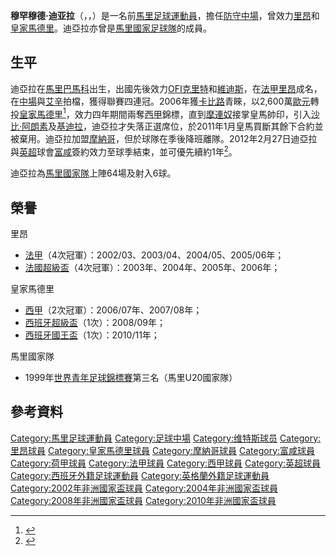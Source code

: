 {{noteta|G1=足球|G2=法甲|G3=laliga|G4=英超
|T=zh-hans:穆罕穆德·迪亚拉;zh-hk:穆罕穆德迪亞拉;zh-tw:穆罕穆德·迪亞拉;
|1=zh-hans:维特斯;zh-hk:維迪斯;zh-tw:維特斯;
}}
{{Football player infobox
| playername = 穆罕穆德·迪亚拉<br>''Mahamadou Diarra''
| image = [[File:Mahamadou_Diarra.JPG|180px]]
| fullname = Mahamadou Diarra
| nickname = ''Djila''
| dateofbirth = {{birth date and age|df=yes|1981|5|18}}
| cityofbirth = [[巴馬科|巴馬科]]
| countryofbirth = [[馬里|馬里]]
| currentclub  = 
| height = 1.82 m
| position = [[防守中場|防守中場]]
| youthyears1       = 1997–1998 |youthclubs1 = {{tsl|en|Centre Salif Keita|}} 
| years1            = 1998–1999 |clubs1 = [[克里特OFI|OFI克里特]]     |caps1 = 21  |goals1 = 2
| years2            = 1999–2002 |clubs2 = [[維迪斯|維迪斯]]                  |caps2 = 69  |goals2 = 9
| years3            = 2002–2006 |clubs3 = [[里昂足球俱樂部|里昂]]     |caps3 = 123 |goals3 = 7
| years4            = 2006–2011 |clubs4 = [[皇家馬德里|皇家馬德里]] |caps4 = 90  |goals4 = 3
| years5            = 2011       |clubs5 = [[摩納哥足球俱樂部|摩納哥]] |caps5 = 11   |goals5 = 0
| years6 = 2012–2014
| clubs6 = [[富勒姆足球俱乐部|富勒姆]]
| caps6 = 23
| goals6 = 1
| totalcaps = 335
| totalgoals = 22
| nationalyears1 = 2000–2012
| nationalteam1 = [[馬里國家足球隊|馬里]]
| nationalcaps1 = 71
| nationalgoals1 = 6
| pcupdate          = 2012年12月7日
| ntupdate          = 2012年2月29日
}}
'''穆罕穆德·迪亚拉'''（{{lang-fr|'''Mahamadou Diarra'''}}，{{lang-ar|'''محمدو ديارا'''}}，{{bd|1981年|5月18日|catidx=Diarra, Mahamadou}}）是一名前[[馬里|馬里]][[足球|足球]][[運動員|運動員]]，擔任[[防守中場|防守中場]]，曾效力[[里昂足球俱樂部|里昂]]和[[皇家馬德里|皇家馬德里]]。迪亞拉亦曾是[[馬里國家足球隊|馬里國家足球隊]]的成員。

==生平==
迪亞拉在[[馬里|馬里]][[巴馬科|巴馬科]]出生，出國先後效力[[克里特OFI|OFI克里特]]和[[維迪斯|維迪斯]]，在[[法甲|法甲]][[里昂足球俱樂部|里昂]]成名，在[[中場|中場]]與[[迈克尔·埃辛|艾辛]]拍檔，獲得聯賽四連冠。2006年獲[[法比奥·卡佩罗|卡比路]]青睞，以2,600萬[[歐元|歐元]]轉投[[皇家馬德里|皇家馬德里]]<ref>{{cite news |language=en |url=http://www.ontheminute.com/news/news.php?news=5059 |title=AC Milan keen on Real Madrid midfielder Diarra |accessdate=2008-10-27 |archive-date=2008-12-02 |archive-url=https://web.archive.org/web/20081202064038/http://www.ontheminute.com/news/news.php?news=5059 |dead-url=no }}</ref>，效力四年期間兩奪[[西甲|西甲]]錦標，直到[[若泽·穆里尼奥|摩連奴]]接掌皇馬帥印，引入[[沙比·阿朗素|沙比·阿朗素]]及[[萨米·赫迪拉|基迪拉]]，迪亞拉才失落正選席位，於2011年1月皇馬買斷其餘下合約並被棄用。迪亞拉加盟[[摩納哥足球俱樂部|摩納哥]]，但於球隊在季後降班離隊。2012年2月27日迪亞拉與[[英超|英超]]球會[[富勒姆足球俱乐部|富咸]]簽約效力至球季結束，並可優先續約1年<ref>{{cite news |language=en |url=http://www.bbc.co.uk/sport/0/football/17177742 |title=Mahamadou Diarra to join Fulham until end of the season |publisher=''[[BBC_Sport|BBC Sport]]'' |date=2012-02-27 |accessdate=2012-02-29 |archive-date=2012-02-27 |archive-url=https://web.archive.org/web/20120227231301/http://www.bbc.co.uk/sport/0/football/17177742 |dead-url=no }}</ref>。

迪亞拉為[[馬里國家足球隊|馬里國家隊]]上陣64場及射入6球。

==榮譽==
;里昂
*[[法甲|法甲]]（4次冠軍）：2002/03、2003/04、2004/05、2005/06年；
*[[法國超級盃|法國超級盃]]（4次冠軍）：2003年、2004年、2005年、2006年；

;皇家馬德里
*[[西甲|西甲]]（2次冠軍）：2006/07年、2007/08年；
*[[西班牙超級盃|西班牙超級盃]]（1次）：2008/09年；
*[[西班牙國王盃|西班牙國王盃]]（1次）：2010/11年；

;馬里國家隊
* 1999年[[世界青年足球錦標賽|世界青年足球錦標賽]]第三名（馬里U20國家隊）

==參考資料==
{{reflist}}

{{Authority control}}
{{DEFAULTSORT:Diarra, Mahamadou}}
[[Category:馬里足球運動員|Category:馬里足球運動員]]
[[Category:足球中場|Category:足球中場]]
[[Category:维特斯球员|Category:维特斯球员]]
[[Category:里昂球員|Category:里昂球員]]
[[Category:皇家馬德里球員|Category:皇家馬德里球員]]
[[Category:摩納哥球員|Category:摩納哥球員]]
[[Category:富咸球員|Category:富咸球員]]
[[Category:荷甲球員|Category:荷甲球員]]
[[Category:法甲球員|Category:法甲球員]]
[[Category:西甲球員|Category:西甲球員]]
[[Category:英超球員|Category:英超球員]]
[[Category:西班牙外籍足球運動員|Category:西班牙外籍足球運動員]]
[[Category:英格蘭外籍足球運動員|Category:英格蘭外籍足球運動員]]
[[Category:2002年非洲國家盃球員|Category:2002年非洲國家盃球員]]
[[Category:2004年非洲國家盃球員|Category:2004年非洲國家盃球員]]
[[Category:2008年非洲國家盃球員|Category:2008年非洲國家盃球員]]
[[Category:2010年非洲國家盃球員|Category:2010年非洲國家盃球員]]